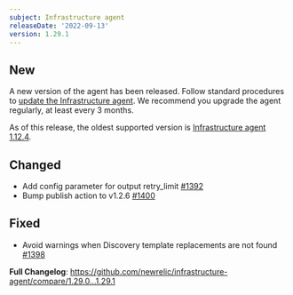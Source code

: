 ```yaml
---
subject: Infrastructure agent
releaseDate: '2022-09-13'
version: 1.29.1
---
```


## New

A new version of the agent has been released. Follow standard procedures to [update the Infrastructure agent](https://docs.newrelic.com/docs/infrastructure/install-configure-manage-infrastructure/update-or-uninstall/update-infrastructure-agent). We recommend you upgrade the agent regularly, at least every 3 months. 

As of this release, the oldest supported version is [Infrastructure agent 1.12.4](https://docs.newrelic.com/docs/release-notes/infrastructure-release-notes/infrastructure-agent-release-notes/new-relic-infrastructure-agent-1124).

## Changed
* Add config parameter for output retry_limit  [#1392](https://github.com/newrelic/infrastructure-agent/pull/1392)
* Bump publish action to v1.2.6 [#1400](https://github.com/newrelic/infrastructure-agent/pull/1400)

## Fixed
* Avoid warnings when Discovery template replacements are not found [#1398](https://github.com/newrelic/infrastructure-agent/pull/1398)

**Full Changelog**: https://github.com/newrelic/infrastructure-agent/compare/1.29.0...1.29.1
